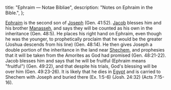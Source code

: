   title: "Ephraim — Notae Bibliae",
  description: "Notes on Ephraim in the Bible.",
};

<Initial text="Ephraim" />

[Ephraim](/glossary/names#ephraim) is the second son of [Joseph](/people/twelve-tribes-of-israel/joseph) (Gen. 41:52). [Jacob](/people/patriarchs/jacob) blesses him and his brother [Manasseh](/people/twelve-tribes-of-israel/manasseh), and says they will be counted as his own in the inheritance (Gen. 48:5). He places his right hand on Ephraim, even though he was the younger, to prophetically proclaim that he would be the greater (Joshua descends from his line) (Gen. 48:14). He then gives Joseph a double portion of the inheritance in the land near [Shechem](/places/old-testament/genesis/shechem), and prophesies that it will be taken from the Amorites as God had promised (Gen. 48:21-22). Jacob blesses him and says that he will be fruitful (Ephraim means "fruitful") (Gen. 49:22), and that despite his trials, God's blessing will be over him (Gen. 49:23-26). It is likely that he dies in [Egypt](/places/old-testament/genesis/egypt) and is carried to Shechem with Joseph and buried there (Ex. 1:5-6) (Josh. 24:32) (Acts 7:15-16).

